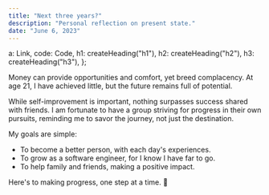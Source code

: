 ```yaml
---
title: "Next three years?"
description: "Personal reflection on present state."
date: "June 6, 2023"
---
```



  a: Link,
  code: Code,
  h1: createHeading("h1"),
  h2: createHeading("h2"),
  h3: createHeading("h3"),
};

Money can provide opportunities and comfort, yet breed complacency. At age 21, I have achieved little, but the future remains full of potential.

While self-improvement is important,  nothing surpasses success shared with friends. I am fortunate to have a group striving for progress in their own pursuits, reminding me to savor the journey, not just the destination.

My goals are simple:
- To become a better person, with each day's experiences.
- To grow as a software engineer, for I know I have far to go.
- To help family and friends, making a positive impact.

Here's to making progress, one step at a time. 🥂
